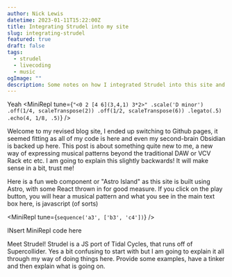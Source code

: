```yaml
---
author: Nick Lewis
datetime: 2023-01-11T15:22:00Z
title: Integrating Strudel into my site
slug: integrating-strudel
featured: true
draft: false
tags:
  - strudel
  - livecoding
  - music
ogImage: ""
description: Some notes on how I integrated Strudel into this site and a few demos
---
```



Yeah
<MiniRepl
  tune={`"<0 2 [4 6](3,4,1) 3*2>"
.scale('D minor')
.off(1/4, scaleTranspose(2))
.off(1/2, scaleTranspose(6))
.legato(.5)
.echo(4, 1/8, .5)`}
/>

Welcome to my revised blog site, I ended up switching to Github pages, it seemed fitting as all of my code is here and even my second-brain Obsidian is backed up here.
This post is about something quite new to me, a new way of expressing musical patterns beyond the traditional DAW or VCV Rack etc etc. I am going to explain this slightly backwards!
It will make sense in a bit, trust me!

Here is a fun web component or "Astro Island" as this site is built using Astro, with some React thrown in for good measure. If you click on the play button, you will hear a
musical pattern and what you see in the main text box here, is javascript (of sorts)

<MiniRepl tune={`sequence('a3', ['b3', 'c4'])`} />

INsert MiniRepl code here

Meet Strudel! Strudel is a JS port of Tidal Cycles, that runs off of Supercollider. Yes a bit confusing to start with but I am going to explain it all through my way of doing things here.
Provide some examples, have a tinker and then explain what is going on.
